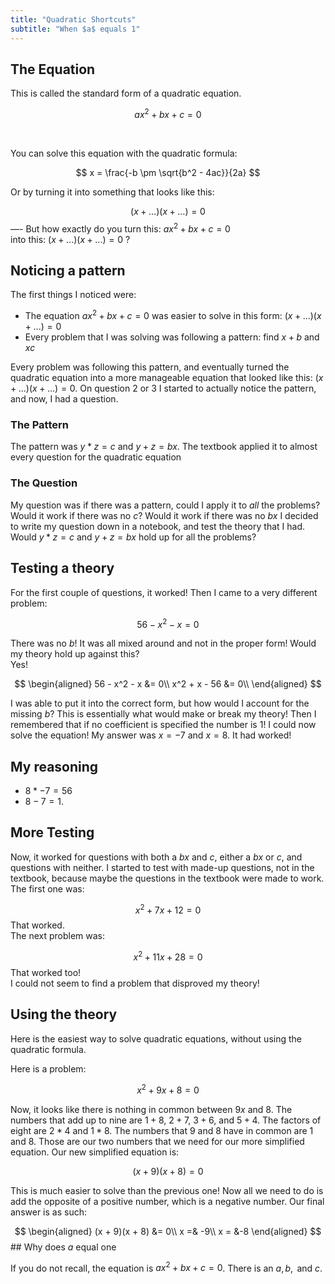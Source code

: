 ```yaml
---
title: "Quadratic Shortcuts"
subtitle: "When $a$ equals 1"
---
```


## The Equation


This is called the standard form of a quadratic equation.

$$
ax^2 + bx + c = 0
$$

\ 

You can solve this equation with the quadratic formula:

$$
x = \frac{-b \pm \sqrt{b^2 - 4ac}}{2a} 
$$

Or by turning it into something that looks like this:

$$
(x + \dots)(x + \dots) = 0
$$
----
But how exactly do you turn this: $ax^2 + bx + c = 0$ <br /> 
into this: $(x + ...)(x + ...) = 0$ ? 


## Noticing a pattern

The first things I noticed were:

- The equation $ax^2 + bx + c = 0$ was easier to solve in this form: $(x + ...)(x + ...) = 0$
- Every problem that I was solving was following a pattern: find $x + b$ and $xc$

Every problem was following this pattern, and eventually turned the quadratic equation into a more manageable equation that looked like this: $(x + ...)(x + ...) = 0$. On question 2 or 3 I started to actually notice the pattern, and now, I had a question.

### The Pattern

The pattern was $y * z = c$ and $y + z = bx$. The textbook applied it to almost every question for the quadratic equation

### The Question

My question was if there was a pattern, could I apply it to *all* the problems? Would it work if there was no $c$? Would it work if there was no $bx$ I decided to write my question down in a notebook, and test the theory that I had. Would $y * z = c$ and $y + z = bx$ hold up for all the problems?

## Testing a theory

For the first couple of questions, it worked! Then I came to a very different problem:

$$
56 - x^2 - x = 0
$$

There was no $b$! It was all mixed around and not in the proper form! Would my theory hold up against this?
<br />
Yes!

$$
\begin{aligned}
56 - x^2 - x &= 0\\
x^2 + x - 56 &= 0\\
\end{aligned}
$$

I was able to put it into the correct form, but how would I account for the missing *b*? This is essentially what would make or break my theory! Then I remembered that if no coefficient is specified the number is 1! I could now solve the equation! My answer was $x = -7 \text{ and } x = 8$. It had worked!

:::{.callout-tip icon=false}
## My reasoning

- $8 * -7  = 56$ 
- $8 -7 = 1$.
:::


## More Testing

Now, it worked for questions with both a $bx$ and $c$, either a $bx$ or $c$, and questions with neither. I started to test with made-up questions, not in the textbook, because maybe the questions in the textbook were made to work. The first one was:

$$
x^2 + 7x + 12 = 0 
$$
That worked.
<br />
The next problem was:

$$
x^2 + 11x + 28 = 0
$$
That worked too!
<br />
I could not seem to find a problem that disproved my theory!

## Using the theory

Here is the easiest way to solve quadratic equations, without using the quadratic formula.

Here is a problem:

$$
x^2 + 9x + 8 = 0
$$

Now, it looks like there is nothing in common between $9x$ and $8$. The numbers that add up to nine are $1 + 8$, $2 + 7$, $3 + 6$, and $5 + 4$. The factors of eight are $2 * 4$ and $1 * 8$. The numbers that 9 and 8 have in common are 1 and 8. Those are our two numbers that we need for our more simplified equation. Our new simplified equation is:

$$
(x + 9)(x + 8) = 0
$$

This is much easier to solve than the previous one! Now all we need to do is add the opposite of a positive number, which is a negative number. Our final answer is as such:

$$
\begin{aligned}
(x + 9)(x + 8) &= 0\\
x =& -9\\
x = &-8
\end{aligned}
$$
## Why does $a$ equal one

If you do not recall, the equation is $ax^2 + bx + c = 0$. There is an $a, b, \text{ and }c$.










